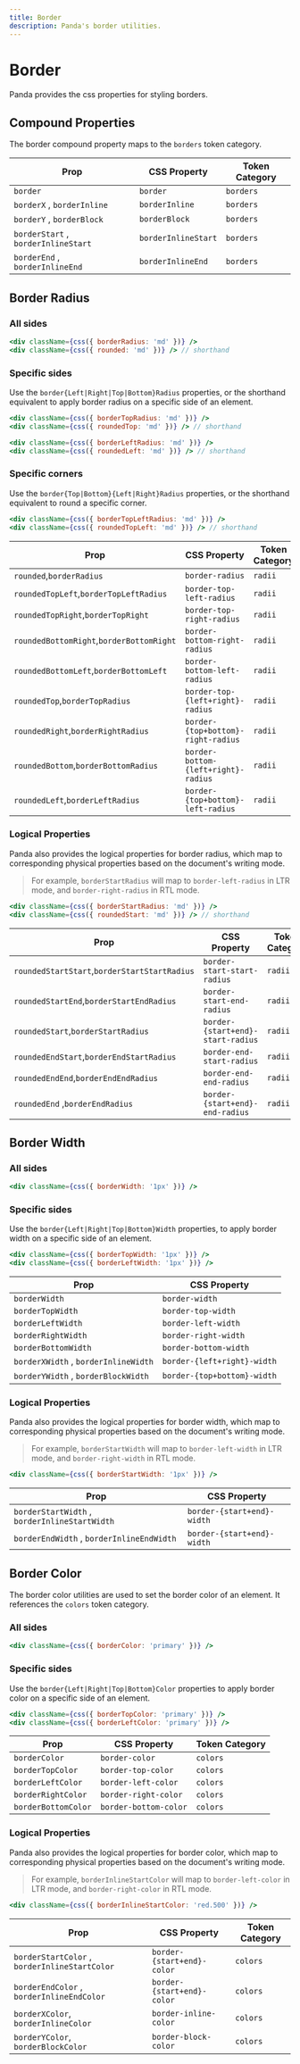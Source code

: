 ```yaml
---
title: Border
description: Panda's border utilities.
---
```


# Border

Panda provides the css properties for styling borders.

## Compound Properties

The border compound property maps to the `borders` token category.

| Prop                                | CSS Property        | Token Category |
| ----------------------------------- | ------------------- | -------------- |
| `border`                            | `border`            | `borders`      |
| `borderX` , `borderInline`          | `borderInline`      | `borders`      |
| `borderY` , `borderBlock`           | `borderBlock`       | `borders`      |
| `borderStart` , `borderInlineStart` | `borderInlineStart` | `borders`      |
| `borderEnd` , `borderInlineEnd`     | `borderInlineEnd`   | `borders`      |

## Border Radius

### All sides

```jsx
<div className={css({ borderRadius: 'md' })} />
<div className={css({ rounded: 'md' })} /> // shorthand
```

### Specific sides

Use the `border{Left|Right|Top|Bottom}Radius` properties, or the shorthand equivalent to apply border radius on a specific side of an element.

```jsx
<div className={css({ borderTopRadius: 'md' })} />
<div className={css({ roundedTop: 'md' })} /> // shorthand

<div className={css({ borderLeftRadius: 'md' })} />
<div className={css({ roundedLeft: 'md' })} /> // shorthand
```

### Specific corners

Use the `border{Top|Bottom}{Left|Right}Radius` properties, or the shorthand equivalent to round a specific corner.

```jsx
<div className={css({ borderTopLeftRadius: 'md' })} />
<div className={css({ roundedTopLeft: 'md' })} /> // shorthand
```

| Prop                                     | CSS Property                        | Token Category |
| ---------------------------------------- | ----------------------------------- | -------------- |
| `rounded`,`borderRadius`                 | `border-radius`                     | `radii`        |
| `roundedTopLeft`,`borderTopLeftRadius`   | `border-top-left-radius`            | `radii`        |
| `roundedTopRight`,`borderTopRight`       | `border-top-right-radius`           | `radii`        |
| `roundedBottomRight`,`borderBottomRight` | `border-bottom-right-radius`        | `radii`        |
| `roundedBottomLeft`,`borderBottomLeft`   | `border-bottom-left-radius`         | `radii`        |
| `roundedTop`,`borderTopRadius`           | `border-top-{left+right}-radius`    | `radii`        |
| `roundedRight`,`borderRightRadius`       | `border-{top+bottom}-right-radius`  | `radii`        |
| `roundedBottom`,`borderBottomRadius`     | `border-bottom-{left+right}-radius` | `radii`        |
| `roundedLeft`,`borderLeftRadius`         | `border-{top+bottom}-left-radius`   | `radii`        |

### Logical Properties

Panda also provides the logical properties for border radius, which map to corresponding physical properties based on the document's writing mode.

> For example, `borderStartRadius` will map to `border-left-radius` in LTR mode, and `border-right-radius` in RTL mode.

```jsx
<div className={css({ borderStartRadius: 'md' })} />
<div className={css({ roundedStart: 'md' })} /> // shorthand
```

| Prop                                         | CSS Property                      | Token Category |
| -------------------------------------------- | --------------------------------- | -------------- |
| `roundedStartStart`,`borderStartStartRadius` | `border-start-start-radius`       | `radii`        |
| `roundedStartEnd`,`borderStartEndRadius`     | `border-start-end-radius`         | `radii`        |
| `roundedStart`,`borderStartRadius`           | `border-{start+end}-start-radius` | `radii`        |
| `roundedEndStart`,`borderEndStartRadius`     | `border-end-start-radius`         | `radii`        |
| `roundedEndEnd`,`borderEndEndRadius`         | `border-end-end-radius`           | `radii`        |
| `roundedEnd` ,`borderEndRadius`              | `border-{start+end}-end-radius`   | `radii`        |

## Border Width

### All sides

```jsx
<div className={css({ borderWidth: '1px' })} />
```

### Specific sides

Use the `border{Left|Right|Top|Bottom}Width` properties, to apply border width on a specific side of an element.

```jsx
<div className={css({ borderTopWidth: '1px' })} />
<div className={css({ borderLeftWidth: '1px' })} />
```

| Prop                                 | CSS Property                |
| ------------------------------------ | --------------------------- |
| `borderWidth`                        | `border-width`              |
| `borderTopWidth`                     | `border-top-width`          |
| `borderLeftWidth`                    | `border-left-width`         |
| `borderRightWidth`                   | `border-right-width`        |
| `borderBottomWidth`                  | `border-bottom-width`       |
| `borderXWidth` , `borderInlineWidth` | `border-{left+right}-width` |
| `borderYWidth` , `borderBlockWidth`  | `border-{top+bottom}-width` |

### Logical Properties

Panda also provides the logical properties for border width, which map to corresponding physical properties based on the document's writing mode.

> For example, `borderStartWidth` will map to `border-left-width` in LTR mode, and `border-right-width` in RTL mode.

```jsx
<div className={css({ borderStartWidth: '1px' })} />
```

| Prop                                          | CSS Property               |
| --------------------------------------------- | -------------------------- |
| `borderStartWidth` , `borderInlineStartWidth` | `border-{start+end}-width` |
| `borderEndWidth` , `borderInlineEndWidth`     | `border-{start+end}-width` |

## Border Color

The border color utilities are used to set the border color of an element. It references the `colors` token category.

### All sides

```jsx
<div className={css({ borderColor: 'primary' })} />
```

### Specific sides

Use the `border{Left|Right|Top|Bottom}Color` properties to apply border color on a specific side of an element.

```jsx
<div className={css({ borderTopColor: 'primary' })} />
<div className={css({ borderLeftColor: 'primary' })} />
```

| Prop                | CSS Property          | Token Category |
| ------------------- | --------------------- | -------------- |
| `borderColor`       | `border-color`        | `colors`       |
| `borderTopColor`    | `border-top-color`    | `colors`       |
| `borderLeftColor`   | `border-left-color`   | `colors`       |
| `borderRightColor`  | `border-right-color`  | `colors`       |
| `borderBottomColor` | `border-bottom-color` | `colors`       |

### Logical Properties

Panda also provides the logical properties for border color, which map to corresponding physical properties based on the document's writing mode.

> For example, `borderInlineStartColor` will map to `border-left-color` in LTR mode, and `border-right-color` in RTL mode.

```jsx
<div className={css({ borderInlineStartColor: 'red.500' })} />
```

| Prop                                          | CSS Property               | Token Category |
| --------------------------------------------- | -------------------------- | -------------- |
| `borderStartColor` , `borderInlineStartColor` | `border-{start+end}-color` | `colors`       |
| `borderEndColor` , `borderInlineEndColor`     | `border-{start+end}-color` | `colors`       |
| `borderXColor`, `borderInlineColor`           | `border-inline-color`      | `colors`       |
| `borderYColor`, `borderBlockColor`            | `border-block-color`       | `colors`       |
